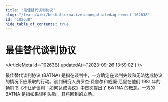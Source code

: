 ```yaml
---
title: "最佳替代谈判协议"
slug: "/learn/wiki/bestalternativetoanegotiatedagreement-102638"
id: "102638"
hide_table_of_contents: true
---
```



# 最佳替代谈判协议

<ArticleMeta id={102638} updatedAt={'2023-09-26 13:59:02'} />
<div className='border-solid border-b border-t-0 my-4 border-[var(--ifm-color-gray-300)]' />

最佳替代谈判协议 (BATNA) 是指在谈判中，一方确定在谈判失败和无法达成协议的情况下应采取的行动。谈判研究人员罗杰·费舍尔和威廉·厄里在他们 1981 年的畅销书《不让步谈判：如何达成协议》中首次提出了 BATNA 的概念。一方的 BATNA 是指如果谈判失败，其将回到的立场。
